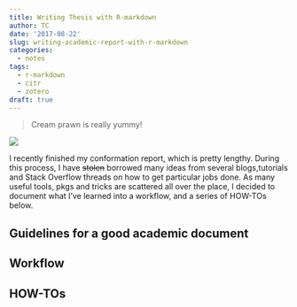```yaml
---
title: Writing Thesis with R-markdown
author: TC
date: '2017-08-22'
slug: writing-academic-report-with-r-markdown
categories:
  - notes
tags:
  - r-markdown
  - citr
  - zotero
draft: true
---
```


> Cream prawn is really yummy! 

![](https://i.imgur.com/guH923x.jpg)

I recently finished my conformation report, which is pretty lengthy. During this process, I have ~~stolen~~ borrowed many ideas from several blogs,tutorials and Stack Overflow threads on how to get particular jobs done. As many useful tools, pkgs and tricks are scattered all over the place, I decided to document what I've learned into a workflow, and a series of HOW-TOs below.

## Guidelines for a good academic document



## Workflow

## HOW-TOs



